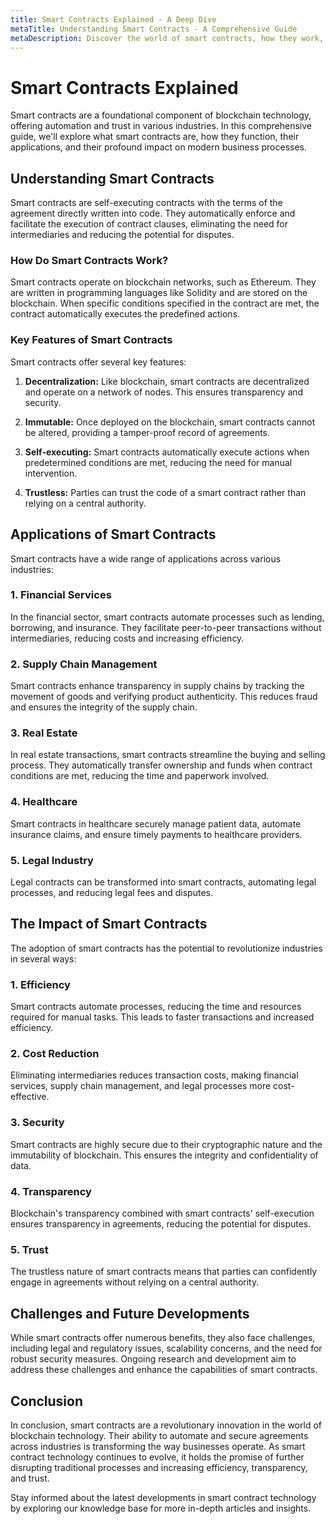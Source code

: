 ```yaml
---
title: Smart Contracts Explained - A Deep Dive
metaTitle: Understanding Smart Contracts - A Comprehensive Guide
metaDescription: Discover the world of smart contracts, how they work, their applications, and their impact on various industries. Get a comprehensive overview of this revolutionary technology.
---
```


# Smart Contracts Explained

Smart contracts are a foundational component of blockchain technology, offering automation and trust in various industries. In this comprehensive guide, we'll explore what smart contracts are, how they function, their applications, and their profound impact on modern business processes.

## Understanding Smart Contracts

Smart contracts are self-executing contracts with the terms of the agreement directly written into code. They automatically enforce and facilitate the execution of contract clauses, eliminating the need for intermediaries and reducing the potential for disputes.

### How Do Smart Contracts Work?

Smart contracts operate on blockchain networks, such as Ethereum. They are written in programming languages like Solidity and are stored on the blockchain. When specific conditions specified in the contract are met, the contract automatically executes the predefined actions.

### Key Features of Smart Contracts

Smart contracts offer several key features:

1. **Decentralization:** Like blockchain, smart contracts are decentralized and operate on a network of nodes. This ensures transparency and security.

2. **Immutable:** Once deployed on the blockchain, smart contracts cannot be altered, providing a tamper-proof record of agreements.

3. **Self-executing:** Smart contracts automatically execute actions when predetermined conditions are met, reducing the need for manual intervention.

4. **Trustless:** Parties can trust the code of a smart contract rather than relying on a central authority.

## Applications of Smart Contracts

Smart contracts have a wide range of applications across various industries:

### 1. Financial Services

In the financial sector, smart contracts automate processes such as lending, borrowing, and insurance. They facilitate peer-to-peer transactions without intermediaries, reducing costs and increasing efficiency.

### 2. Supply Chain Management

Smart contracts enhance transparency in supply chains by tracking the movement of goods and verifying product authenticity. This reduces fraud and ensures the integrity of the supply chain.

### 3. Real Estate

In real estate transactions, smart contracts streamline the buying and selling process. They automatically transfer ownership and funds when contract conditions are met, reducing the time and paperwork involved.

### 4. Healthcare

Smart contracts in healthcare securely manage patient data, automate insurance claims, and ensure timely payments to healthcare providers.

### 5. Legal Industry

Legal contracts can be transformed into smart contracts, automating legal processes, and reducing legal fees and disputes.

## The Impact of Smart Contracts

The adoption of smart contracts has the potential to revolutionize industries in several ways:

### 1. Efficiency

Smart contracts automate processes, reducing the time and resources required for manual tasks. This leads to faster transactions and increased efficiency.

### 2. Cost Reduction

Eliminating intermediaries reduces transaction costs, making financial services, supply chain management, and legal processes more cost-effective.

### 3. Security

Smart contracts are highly secure due to their cryptographic nature and the immutability of blockchain. This ensures the integrity and confidentiality of data.

### 4. Transparency

Blockchain's transparency combined with smart contracts' self-execution ensures transparency in agreements, reducing the potential for disputes.

### 5. Trust

The trustless nature of smart contracts means that parties can confidently engage in agreements without relying on a central authority.

## Challenges and Future Developments

While smart contracts offer numerous benefits, they also face challenges, including legal and regulatory issues, scalability concerns, and the need for robust security measures. Ongoing research and development aim to address these challenges and enhance the capabilities of smart contracts.

## Conclusion

In conclusion, smart contracts are a revolutionary innovation in the world of blockchain technology. Their ability to automate and secure agreements across industries is transforming the way businesses operate. As smart contract technology continues to evolve, it holds the promise of further disrupting traditional processes and increasing efficiency, transparency, and trust.

Stay informed about the latest developments in smart contract technology by exploring our knowledge base for more in-depth articles and insights.
